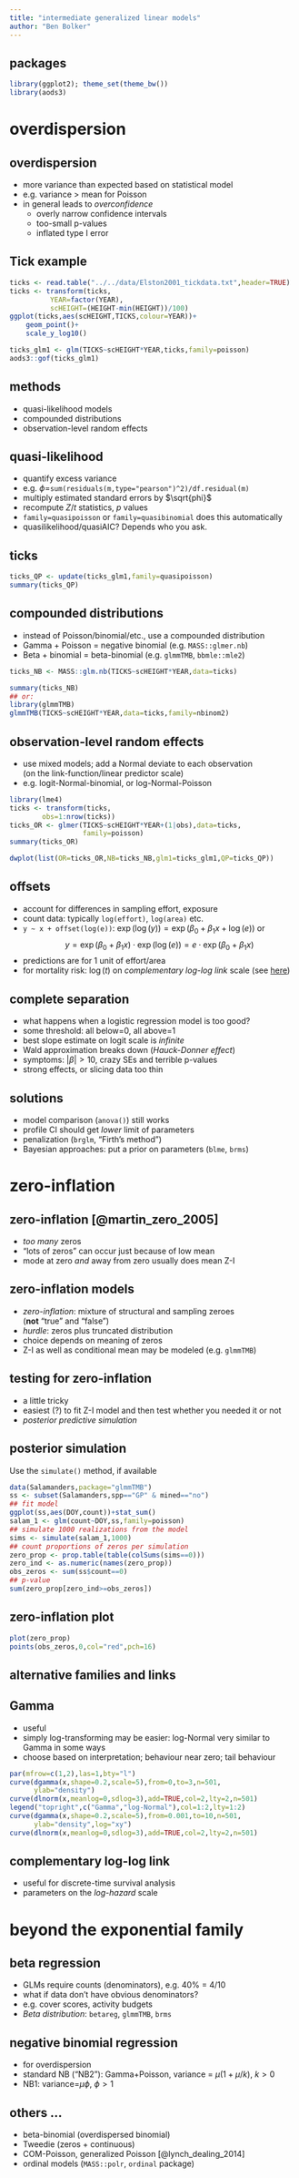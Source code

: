 ```yaml
---
title: "intermediate generalized linear models"
author: "Ben Bolker"
---
```


## packages

```r
library(ggplot2); theme_set(theme_bw())
library(aods3)
```

# overdispersion

## overdispersion

- more variance than expected based on statistical model
- e.g. variance > mean for Poisson
- in general leads to *overconfidence*
    - overly narrow confidence intervals
    - too-small p-values
	- inflated type I error

## Tick example

```r
ticks <- read.table("../../data/Elston2001_tickdata.txt",header=TRUE)
ticks <- transform(ticks,
          YEAR=factor(YEAR),
          scHEIGHT=(HEIGHT-min(HEIGHT))/100)
ggplot(ticks,aes(scHEIGHT,TICKS,colour=YEAR))+
    geom_point()+
    scale_y_log10()
```

```r
ticks_glm1 <- glm(TICKS~scHEIGHT*YEAR,ticks,family=poisson)
aods3::gof(ticks_glm1)
```

## methods

- quasi-likelihood models
- compounded distributions
- observation-level random effects

## quasi-likelihood

- quantify excess variance
- e.g. $\phi$=`sum(residuals(m,type="pearson")^2)/df.residual(m)`
- multiply estimated standard errors by $\sqrt{phi}$
- recompute $Z$/$t$ statistics, $p$ values
- `family=quasipoisson` or `family=quasibinomial` does this automatically
- quasilikelihood/quasiAIC? Depends who you ask.

## ticks

```r
ticks_QP <- update(ticks_glm1,family=quasipoisson)
summary(ticks_QP)
```

## compounded distributions

- instead of Poisson/binomial/etc., use a compounded distribution
- Gamma + Poisson = negative binomial (e.g. `MASS::glmer.nb`)
- Beta + binomial = beta-binomial (e.g. `glmmTMB`, `bbmle::mle2`)

```r
ticks_NB <- MASS::glm.nb(TICKS~scHEIGHT*YEAR,data=ticks)

summary(ticks_NB)
## or:
library(glmmTMB)
glmmTMB(TICKS~scHEIGHT*YEAR,data=ticks,family=nbinom2)
```

## observation-level random effects

- use mixed models; add a Normal deviate to each observation  
(on the link-function/linear predictor scale)
- e.g. logit-Normal-binomial, or log-Normal-Poisson

```r
library(lme4)
ticks <- transform(ticks,
        obs=1:nrow(ticks))
ticks_OR <- glmer(TICKS~scHEIGHT*YEAR+(1|obs),data=ticks,
                  family=poisson)
summary(ticks_OR)
```

```r
dwplot(list(OR=ticks_OR,NB=ticks_NB,glm1=ticks_glm1,QP=ticks_QP))
```

## offsets

- account for differences in sampling effort, exposure
- count data: typically `log(effort)`, `log(area)` etc.
- `y ~ x + offset(log(e))`: $\exp(\log(y)) = \exp(\beta_0 + \beta_1 x + \log(e))$ or
$$
y = \exp(\beta_0 + \beta_1 x) \cdot \exp(\log(e)) = e \cdot \exp(\beta_0 + \beta_1 x)
$$
- predictions are for 1 unit of effort/area
- for mortality risk: $\log(t)$ on *complementary log-log link* scale (see [here](https://rpubs.com/bbolker/logregexp))

## complete separation

- what happens when a logistic regression model is too good?
- some threshold: all below=0, all above=1
- best slope estimate on logit scale is *infinite*
- Wald approximation breaks down (*Hauck-Donner effect*)
- symptoms: $|\beta|>10$, crazy SEs and terrible p-values
- strong effects, or slicing data too thin


## solutions

- model comparison (`anova()`) still works
- profile CI should get *lower* limit of parameters
- penalization (`brglm`, "Firth's method")
- Bayesian approaches: put a prior on parameters (`blme`, `brms`)

# zero-inflation

## zero-inflation [@martin_zero_2005]

- *too many* zeros
- "lots of zeros" can occur just because of low mean
- mode at zero *and* away from zero usually does mean Z-I

## zero-inflation models

- *zero-inflation*: mixture of structural and sampling zeroes  
(**not** "true" and "false")
- *hurdle*: zeros plus truncated distribution
- choice depends on meaning of zeros  
- Z-I as well as conditional mean may be modeled (e.g. `glmmTMB`)

## testing for zero-inflation

- a little tricky
- easiest (?) to fit Z-I model and then test whether you needed it or not
- *posterior predictive simulation*

## posterior simulation

Use the `simulate()` method, if available

```r
data(Salamanders,package="glmmTMB")
ss <- subset(Salamanders,spp=="GP" & mined=="no")
## fit model
ggplot(ss,aes(DOY,count))+stat_sum()
salam_1 <- glm(count~DOY,ss,family=poisson)
## simulate 1000 realizations from the model
sims <- simulate(salam_1,1000)
## count proportions of zeros per simulation
zero_prop <- prop.table(table(colSums(sims==0)))
zero_ind <- as.numeric(names(zero_prop))
obs_zeros <- sum(ss$count==0)
## p-value
sum(zero_prop[zero_ind>=obs_zeros])
```

## zero-inflation plot

```r
plot(zero_prop)
points(obs_zeros,0,col="red",pch=16)
```

## alternative families and links

## Gamma

- useful
- simply log-transforming may be easier: log-Normal very similar to Gamma in some ways
- choose based on interpretation; behaviour near zero; tail behaviour

```r
par(mfrow=c(1,2),las=1,bty="l")
curve(dgamma(x,shape=0.2,scale=5),from=0,to=3,n=501,
      ylab="density")
curve(dlnorm(x,meanlog=0,sdlog=3),add=TRUE,col=2,lty=2,n=501)
legend("topright",c("Gamma","log-Normal"),col=1:2,lty=1:2)
curve(dgamma(x,shape=0.2,scale=5),from=0.001,to=10,n=501,
      ylab="density",log="xy")
curve(dlnorm(x,meanlog=0,sdlog=3),add=TRUE,col=2,lty=2,n=501)
```

## complementary log-log link

- useful for discrete-time survival analysis
- parameters on the *log-hazard* scale

# beyond the exponential family

## beta regression

- GLMs require counts (denominators), e.g. 40% = 4/10
- what if data don't have obvious denominators?
- e.g. cover scores, activity budgets
- *Beta distribution*: `betareg`, `glmmTMB`, `brms`

## negative binomial regression

- for overdispersion
- standard NB ("NB2"): Gamma+Poisson, variance = $\mu(1+\mu/k)$, $k >0$
- NB1: variance=$\mu \phi$, $\phi>1$

## others ...

- beta-binomial (overdispersed binomial)
- Tweedie (zeros + continuous)
- COM-Poisson, generalized Poisson [@lynch_dealing_2014]
- ordinal models (`MASS::polr`, `ordinal` package)
